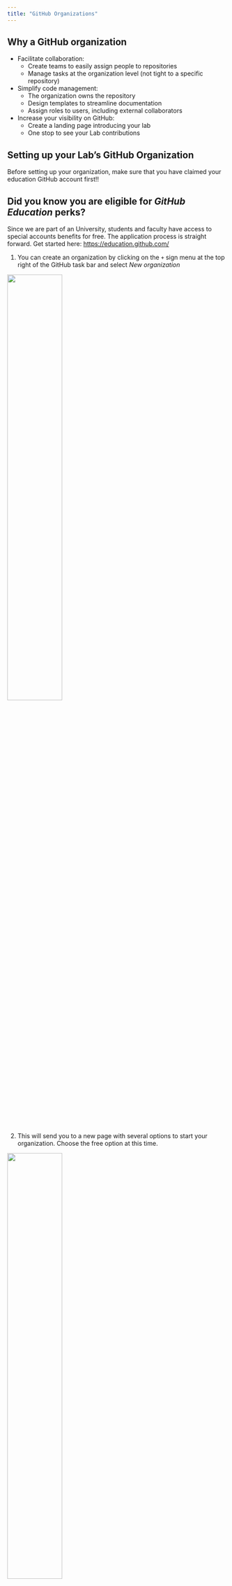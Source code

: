 ```yaml
---
title: "GitHub Organizations"
---
```


## Why a GitHub organization

- Facilitate collaboration: 
  - Create teams to easily assign people to repositories
  - Manage tasks at the organization level (not tight to a specific repository)
- Simplify code management:
  - The organization owns the repository
  - Design templates to streamline documentation
  - Assign roles to users, including external collaborators
- Increase your visibility on GitHub:
  - Create a landing page introducing your lab
  - One stop to see your Lab contributions


## Setting up your Lab's GitHub Organization

Before setting up your organization, make sure that you have claimed your education GitHub account first!! 

::: {.callout-tip}
## Did you know you are eligible for _GitHub Education_ perks?

Since we are part of an University, students and faculty have access to special accounts benefits for free. The application process is straight forward. Get started here: <https://education.github.com/>
:::

1. You can create an organization by clicking on the `+` sign  menu at the top right of the GitHub task bar and select _New organization_

![](img/github_org_setup-01_create_menu.png){fig-align="center" width=50%}

2. This will send you to a new page with several options to start your organization. Choose the free option at this time.

![](img/github_org_setup-02_select_free.png){fig-align="center" width=50%}

3. Now you can provide the name of your organization. We recommend to name it in a way that reflects your Lab name to help with the organization branding. Select the email you used to get the education discount and check the "my personal account" option.

![](img/github_org_setup-03_setup.png){fig-align="center" width=60%}

4. And congratulations this is it!! You can now invite your collaborators to the organization (you will be able to do so later as well).

![](img/github_org_setup-04_collaborators.png){fig-align="center" width=70%}

5. Your organization page should look as follow:

![](img/github_org_setup-05_org_created.png){fig-align="center" width=90%}

Note all the suggestions that GitHub is providing to help you customize your organization according to your need. We are going to follow the recommendation on the right side (red box) to add a special README.md that will act as a landing page for our organization.


## Adding a landing page

Adding a landing page is a great opportunity to describe your research lab and what content one can expect to find in this organization. It is also a good location to describe guidelines how to best engage with you and provide contact information. 

1. Click on the `create a README file` on the right side bar (see red box above). This will trigger the creation of a new special repository called `.github` tht will be used to host your README file. Click _Create repository_.

![](img/github_org-01_start_landingpage.png){fig-align="center" width=60%}

2. Fill out the necessary information as follow:

![](img/github_org-02_landingpage_repo.png){fig-align="center" width=80%}

We recommend to check the box _Add a README file_ as a good practice but note it is not the README that will be used as your landing page, it is the one describing this new repository hosting your landing page README in a special subfolder.


3. Create your landing page by clicking on the _Add README_ button on the right side bar (red box below)

![](img/github_org-03_landingpage_repo_created.png)
Note the path to this special README: `.github/profile/README.md`

4. Edit your landing page. The template used to create this special README provide suggestions about the type of information you might want to add to your landing page. Those suggestions are in a comment block (delimited by `<!--` & `-->`) and thus won't be shown when the READEM is rendered. We still do recommend to delete this block once you are done editing your README

![](img/github_org-04_landingpage_readme.png){fig-align="center"}

Here is as example how we defined the landing page README for our test organization:


![](img/github_org-05_landingpage_readme_filled.png){fig-align="center"}

5. Save your README: Now that you have your first version of your GitHub organization landing page (you can always iterate later on it), we are ready to save this version by clicking on the _Commit changes_ button (red box above). This will prompt a new page where you can add a commit message to describe the changes. Finally you can hit the _Commit changes_ button to save this version. 

![](img/github_org-06_landingpage_commit.png){fig-align="center" width=60%}

Voilà 🎉 !!  When you go back to your organization main page, you should now see the text you just wrote at the top of the landing page!

![](img/github_org-07_with_landingpage.png){fig-align="center" width=90%}
